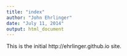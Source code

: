 ```yaml
---
title: "index"
author: "John Ehrlinger"
date: "July 11, 2014"
output: html_document
---
```

This is the initial http://ehrlinger.github.io site.
